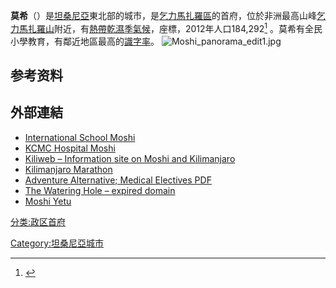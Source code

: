 {{Infobox settlement
|name                   = 莫希
|official_name          = Moshi, Tanzania
|other_name             =
|native_name            =
|nickname               =
|settlement_type        = 城市
|total_type             =
|motto                  =
|image_skyline   = 
|imagesize       = 
|image_caption   = 
|image_flag             =
|flag_size              =
|image_seal             =
|seal_size              =
|image_shield           =
|shield_size            =
|image_blank_emblem     =
|blank_emblem_type      =
|blank_emblem_size      =
|image_map              = 
|mapsize                = 
|map_caption            = 
|image_map1             =
|mapsize1               =
|map_caption1           =
|image_dot_map          =
|dot_mapsize            =
|dot_map_caption        =
|dot_x =  |dot_y =
|pushpin_map            = Tanzania
|pushpin_label_position = left
|pushpin_map_caption    = 莫希位置
|pushpin_mapsize        =
|coordinates_region       = TZ
|subdivision_type       = 國家
|subdivision_name       = {{TAN}}
|subdivision_type1      =
|subdivision_name1      =
|seat_type              =
|seat                   =
|parts_type             = 
|parts_style            =
|parts                  =
|p1                     = 
|p2                     = 
|p3                     = 
|p4                     = 
|p5                     = 
|p6                     = 
|government_footnotes   =
|government_type        =
|leader_title           = 
|leader_name            = 
|leader_title1          =
|leader_name1           =
|established_title      =
|established_date       =
|area_magnitude         =
|unit_pref              =
|area_footnotes         = 
|area_total_km2         = 59
|area_land_km2          =
|area_water_km2         =
|area_total_sq_mi       = 23
|area_land_sq_mi        =
|area_water_sq_mi       =
|area_water_percent     =
|elevation_footnotes    =
|elevation_m            =
|elevation_ft           =
|elevation_max_m        = 950
|elevation_max_ft       = 3,120
|elevation_min_m        = 700
|elevation_min_ft       = 2,300
|population_as_of         = 2012
|population_footnotes     =
|population_note          =
|population_total         = 184,292
|population_metro         =
|population_density_km2   = 3,124
|population_density_sq_mi = 8,090
|timezone               = UTC +3
|utc_offset             =
|timezone_DST           =
|utc_offset_DST         =
|coor_type              =
|latd=3 |latm=20 |lats=05.58 |latNS=S
|longd=37 |longm=20 |longs= 25.37|longEW=E|coordinates_display=d
|postal_code_type       =
|postal_code            = 251<ref>{{cite web |url=http://www.dailynews.co.tz/home/?n=26799 |title=存檔副本 |accessdate=2012-04-18 |deadurl=yes |archiveurl=https://archive.is/20120729053321/http://www.dailynews.co.tz/home/?n=26799 |archivedate=2012-07-29 |df= }}</ref>
|area_code              = +255
|website                = http://www.moshimc.go.tz/
|footnotes              =
}}

'''莫希'''（{{lang-en|Moshi}}）是[[坦桑尼亞|坦桑尼亞]]東北部的城市，是[[乞力馬扎羅區|乞力馬扎羅區]]的首府，位於非洲最高山峰[[乞力馬扎羅山|乞力馬扎羅山]]附近，有[[熱帶乾濕季氣候|熱帶乾濕季氣候]]，座標{{Coord|3|20|05.58|S|37|20|25.37|E}}，2012年人口184,292<ref name="2012 人口普查">[http://www.nbs.go.tz/sensa/PDF/Census%20General%20Report%20-%2029%20March%202013_Combined_Final%20for%20Printing.pdf ] {{webarchive |url=https://web.archive.org/web/20130502230453/http://www.nbs.go.tz/sensa/PDF/Census%20General%20Report%20-%2029%20March%202013_Combined_Final%20for%20Printing.pdf |date=2013-05-02}}</ref> 。莫希有全民小學教育，有鄰近地區最高的[[識字率|識字率]]。
[[File:Moshi_panorama_edit1.jpg|left]]

==参考资料==
{{reflist}}
==外部連結==
* [http://www.ismoshi.org International School Moshi] {{WebCite|url=https://www.webcitation.org/6AMElJ0kJ?url=http://www.ismoshi.org/ |date=20120901171829 |dateformat=iso }}
* [http://www.kcmc.ac.tz KCMC Hospital Moshi]
* [http://www.kiliweb.com Kiliweb – Information site on Moshi and Kilimanjaro]
* [http://www.kilimanjaromarathon.com Kilimanjaro Marathon]
* [https://web.archive.org/web/20110707085523/http://www.adventurealternative.com/pdf/Medical%20Electives%20Pack.pdf Adventure Alternative; Medical Electives PDF]
* [http://www.twhmoshi.com The Watering Hole – expired domain]{{dead link|date=2018年4月 |bot=InternetArchiveBot |fix-attempted=yes }}
* [https://web.archive.org/web/20110206193325/http://www.moshiyetu.com/ Moshi Yetu]


[[分类:政区首府|分类:政区首府]]
[[Category:坦桑尼亞城市|Category:坦桑尼亞城市]]